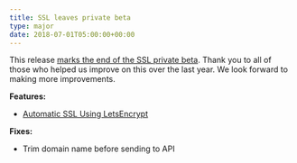 ```yaml
---
title: SSL leaves private beta
type: major
date: 2018-07-01T05:00:00+00:00
---
```


This release [marks the end of the SSL private beta](https://cloudcannon.com/features/2018/07/02/free-automatic-ssl/). Thank you to all of those who helped us improve on this over the last year. We look forward to making more improvements.

**Features:**

* [Automatic SSL Using LetsEncrypt](https://docs.cloudcannon.com/ssl/letsencrypt/#doc)

**Fixes:**

* Trim domain name before sending to API
